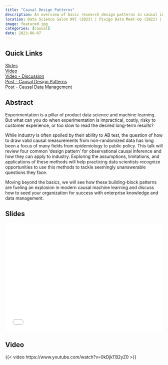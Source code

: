 ```yaml
---
title: "Causal Design Patterns"
description: An overview of basic research design patterns in causal inference, modern extensions, and data management strategies to set up a causal inference initiative for success  
location: Data Science Salon NYC (2023) | Pivigo Data Meet-Up (2021) | Toronto Data Workshop (2021)
image: featured.jpg
categories: [causal]
date: 2023-06-07
---
```


:::{.panel-tabset}

## Quick Links

<span><i class = 'bi bi-file-bar-graph'></i> [Slides](slides.pdf) </span>    
<span><i class = 'bi bi-play'></i> [Video](https://www.youtube.com/watch?v=0kDjkTB2yZ0) </span>    
<span><i class = 'bi bi-play'></i> [Video - Discussion](https://www.youtube.com/watch?v=VP3BBZ7poc0&t=191s) </span>    
<span><i class = 'bi bi-pencil'></i> [Post - Causal Design Patterns](/post/causal-design-patterns/) </span>    
<span><i class = 'bi bi-pencil'></i> [Post - Causal Data Management](/post/causal-data/) </span>    

## Abstract 

Experimentation is a pillar of product data science and machine learning. But what can you do when experimentation is impractical, costly, risky to customer experience, or too slow to read the desired long-term results?

While industry is often spoiled by their ability to AB test, the question of how to draw valid causal measurements from non-randomized data has long been a focus of many fields from epidemiology to public policy. This talk will review four common ‘design pattern’ for observational causal inference and how they can apply to industry. Exploring the assumptions, limitations, and applications of these methods will help practicing data scientists recognize opportunities to use this methods to tackle seemingly unanswerable questions they face.

Moving beyond the basics, we will see how these building-block patterns are fueling an explosion in modern causal machine learning and discuss how to seed your organization for success with enterprise knowledge and data management.

## Slides

<div id='slides' style="width:100%; aspect-ratio:16/11;">
<embed src="slides.pdf#zoom=Fit" width="100%" height = "100%"/>
</div>

## Video

{{< video https://www.youtube.com/watch?v=0kDjkTB2yZ0 >}}

:::


